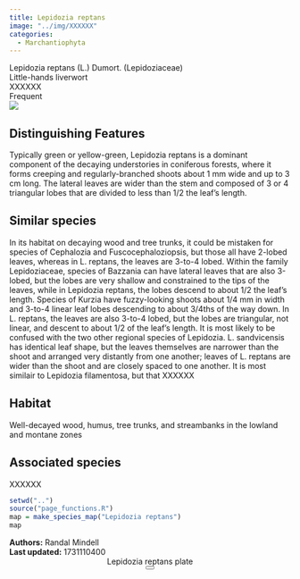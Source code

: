 ```yaml
---
title: Lepidozia reptans
image: "../img/XXXXXX"
categories:
  - Marchantiophyta
---
```


<div class="info-panel">
 <div class="info-top">
  <div class="taxon-scientific"><span class="taxon-name">Lepidozia reptans</span> <span class="taxon-authority">(L.) Dumort.</span> <span class="taxon-family">(Lepidoziaceae)</span></div>
  <div class="taxon-common">Little-hands liverwort</div>
 </div>
 <div class="info-bottom">
  <div class="taxon-qnd">XXXXXX</div>
  <div class="taxon-abundance">Frequent</div>
 </div>
</div>
<div class="imerss-content-frame">
 <div class="imerss-image-header">
  <div class="imerss-image-holder imerss-column-left" data-toggle="tooltip" style="background-image: url(../img/XXXXXX)" title="XXXXXX">
  </div>

  <div class="imerss-image-holder imerss-column-right" data-toggle="tooltip" style="background-image: url(../img/XXXXXX)" title="XXXXXX">
  </div>
 
 </div>
 <div class="imerss-content-lower">
  <div class="imerss-column-left">
  <div class="tab-microscope" data-micromodal-trigger="modal-plate">
  <img src="../img/bryo guide microscope.png"/>
  </div>

<h2>Distinguishing Features</h2>

Typically green or yellow-green, Lepidozia reptans is a dominant component of the decaying understories in coniferous forests, where it forms creeping and regularly-branched shoots about 1 mm wide and up to 3 cm long. The lateral leaves are wider than the stem and composed of 3 or 4 triangular lobes that are divided to less than 1/2 the leaf's length. 

<h2>Similar species</h2>

In its habitat on decaying wood and tree trunks, it could be mistaken for species of Cephalozia and Fuscocephaloziopsis, but those all have 2-lobed leaves, whereas in L. reptans, the leaves are 3-to-4 lobed. Within the family Lepidoziaceae, species of Bazzania can have lateral leaves that are also 3-lobed, but the lobes are very shallow and constrained to the tips of the leaves, while in Lepidozia reptans, the lobes descend to about 1/2 the leaf's length. Species of Kurzia have fuzzy-looking shoots about 1/4 mm in width and 3-to-4 linear leaf lobes descending to about 3/4ths of the way down. In L. reptans, the leaves are also 3-to-4 lobed, but the lobes are triangular, not linear, and descent to about 1/2 of the leaf's length. It is most likely to be confused with the two other regional species of Lepidozia. L. sandvicensis has identical leaf shape, but the leaves themselves are narrower than the shoot and arranged very distantly from one another; leaves of L. reptans are wider than the shoot and are closely spaced to one another. It is most similair to Lepidozia filamentosa, but that XXXXXX

<h2>Habitat</h2>

Well-decayed wood, humus, tree trunks, and streambanks in the lowland and montane zones

<h2>Associated species</h2>

XXXXXX
</div>

<div class="imerss-column-right">

<div class="imerss-image-holder imerss-column-right" data-toggle="tooltip" style="background-image: url(../img/XXXXX)" title="XXXXX">
</div>

<div class="imerss-map-holder">
```r
setwd("..")
source("page_functions.R")
map = make_species_map("Lepidozia reptans")
map
```
</div>

</div>

</div>
</div>

<div class="taxon-footer">
 <div class="taxon-authors"><b>Authors:</b> <span>Randal Mindell</span></div>
 <div class="taxon-update"><b>Last updated:</b> <span>1731110400</span></div>
</div>

<div class="modal micromodal-slide" id="modal-plate" aria-hidden="true">
 <div class="modal__overlay" tabindex="-1" data-micromodal-close>
  <div class="modal__container" role="dialog" aria-modal="true" aria-labelledby="modal-plate-title" >
   <header class="modal__header">
   <div class="modal__title" id="modal-plate-title">
  Lepidozia reptans plate
   </div>
   <button class="modal__close" aria-label="Close" data-micromodal-close></button>
   </header>
  <div class="modal__content" id="modal-plate-content">
   <div class="imerss-image-holder" data-toggle="tooltip" style="background-image: url(../img/XXXXX)" title="XXXXX">
  </div>
  </div>
  </div>
 </div>
</div>

<script src="../js/micromodal.min.js"></script>
<link href="../css/style-taxon.css" rel="stylesheet">
<link href="../css/micromodal.css" rel="stylesheet">

<script>
MicroModal.init();
</script>

